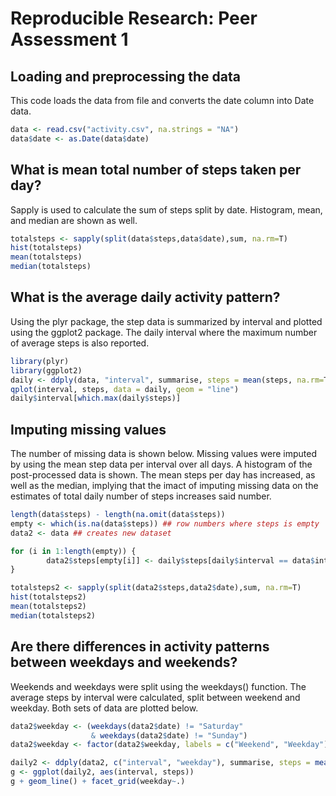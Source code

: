 # Reproducible Research: Peer Assessment 1


## Loading and preprocessing the data
This code loads the data from file and converts the date column into Date data.
```r
data <- read.csv("activity.csv", na.strings = "NA")
data$date <- as.Date(data$date)
```

## What is mean total number of steps taken per day?
Sapply is used to calculate the sum of steps split by date. Histogram, mean,
and median are shown as well.
```r
totalsteps <- sapply(split(data$steps,data$date),sum, na.rm=T)
hist(totalsteps)
mean(totalsteps)
median(totalsteps)
```

## What is the average daily activity pattern?
Using the plyr package, the step data is summarized by interval and plotted 
using the ggplot2 package. The daily interval where the maximum number of 
average steps is also reported.
```r
library(plyr)
library(ggplot2)
daily <- ddply(data, "interval", summarise, steps = mean(steps, na.rm=T))
qplot(interval, steps, data = daily, geom = "line")
daily$interval[which.max(daily$steps)]
```

## Imputing missing values
The number of missing data is shown below. Missing values were imputed by
using the mean step data per interval over all days. A histogram of the
post-processed data is shown. The mean steps per day has increased, as well as
the median, implying that the imact of imputing missing data on the estimates
of total daily number of steps increases said number.
```r
length(data$steps) - length(na.omit(data$steps))
empty <- which(is.na(data$steps)) ## row numbers where steps is empty
data2 <- data ## creates new dataset

for (i in 1:length(empty)) {
        data2$steps[empty[i]] <- daily$steps[daily$interval == data$interval[empty[i]]]
}

totalsteps2 <- sapply(split(data2$steps,data2$date),sum, na.rm=T)
hist(totalsteps2)
mean(totalsteps2)
median(totalsteps2)
```

## Are there differences in activity patterns between weekdays and weekends?
Weekends and weekdays were split using the weekdays() function. The average
steps by interval were calculated, split between weekend and weekday. Both 
sets of data are plotted below. 
```r
data2$weekday <- (weekdays(data2$date) != "Saturday" 
                  & weekdays(data2$date) != "Sunday")
data2$weekday <- factor(data2$weekday, labels = c("Weekend", "Weekday"))

daily2 <- ddply(data2, c("interval", "weekday"), summarise, steps = mean(steps))
g <- ggplot(daily2, aes(interval, steps))
g + geom_line() + facet_grid(weekday~.)
```
